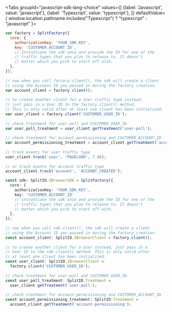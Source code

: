 
<Tabs
  groupId="javascript-sdk-lang-choice"
  values={[
    {label: 'Javascript', value: 'javascript'},
    {label: 'Typescript', value: 'typescript'},
  ]} defaultValue={ window.location.pathname.includes("Typescript") ? "typescript" : "javascript" }>
  <TabItem value="javascript">

```javascript
var factory = SplitFactory({
  core: {
    authorizationKey: 'YOUR_SDK_KEY',
    key: 'CUSTOMER_ACCOUNT_ID',
    // Instantiate the sdk once and provide the ID for one of the
    // traffic types that you plan to release to. It doesn't
    // matter which you pick to start off with.
  },
});
 
// now when you call factory.client(), the sdk will create a client
// using the Account ID you passed in during the factory creation.
var account_client = factory.client();
 
// to create another client for a User traffic type instead,
// just pass in a User ID to the factory.client() method.
// This is only valid after at least one client has been initialized.
var user_client = factory.client('CUSTOMER_USER_ID'); 
 
// check treatment for user-poll and CUSTOMER_USER_ID
var user_poll_treatment = user_client.getTreatment('user-poll');
 
// check treatment for account-permissioning and CUSTOMER_ACCOUNT_ID
var account_permissioning_treatment = account_client.getTreatment('account-permissioning');
 
// track events for user traffic type
user_client.track('user', 'PAGELOAD', 7.86);
 
// or track events for account traffic type
account_client.track('account', 'ACCOUNT_CREATED');
```

  </TabItem>
  <TabItem value="typescript">

```typescript
const sdk: SplitIO.IBrowserSDK = SplitFactory({
  core: {
    authorizationKey: 'YOUR_SDK_KEY',
    key: 'CUSTOMER_ACCOUNT_ID' 
    // instantiate the sdk once and provide the ID for one of the
    // traffic types that you plan to release to. It doesn't
    // matter which you pick to start off with. 
  },
});
 
// now when you call sdk.client(), the sdk will create a client
// using the Account ID you passed in during the factory creation.
const account_client: SplitIO.IBrowserClient = factory.client();
 
// to create another client for a User instead, just pass in a
// User ID to the sdk.client() method. This is only valid after 
// at least one client has been initialized.
const user_client: SplitIO.IBrowserClient =
  factory.client('CUSTOMER_USER_ID'); 
 
// check treatment for user-poll and CUSTOMER_USER_ID
const user_poll_treatment: SplitIO.Treatment =
  user_client.getTreatment('user-poll');
 
// check treatment for account-permissioning and CUSTOMER_ACCOUNT_ID
const account_permissioning_treatment: SplitIO.Treatment =
  account_client.getTreatment('account-permissioning');
```

  </TabItem>
</Tabs>